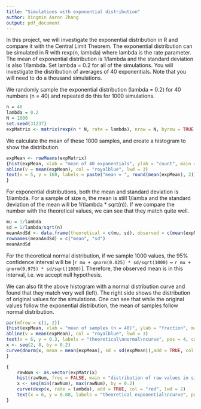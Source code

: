 ```yaml
---
title: "Simulations with exponential distribution"
author: Xingmin Aaron Zhang
output: pdf_document
---
```


In this project, we will investigate the exponential distribution in R and compare it with the Central Limit Theorem. The exponential distribution can be simulated in R with rexp(n, lambda) where lambda is the rate parameter. The mean of exponential distribution is 1/lambda and the standard deviation is also 1/lambda. Set lambda = 0.2 for all of the simulations. You will investigate the distribution of averages of 40 exponentials. Note that you will need to do a thousand simulations.

We randomly sample the exponential distribution (lambda = 0.2) for 40 numbers (n = 40) and repeated do this for 1000 simulations.
```r
n = 40
lambda = 0.2
N = 1000
set.seed(31237)
expMatrix <- matrix(rexp(n * N, rate = lambda), nrow = N, byrow = TRUE )
```

We calculate the mean of these 1000 samples, and create a histogram to show the distribution.
```r
expMean <- rowMeans(expMatrix)
{hist(expMean, xlab = "mean of 40 exponentials", ylab = "count", main = "histogram of means of exponentials")
abline(v = mean(expMean), col = "royalblue", lwd = 3)
text(x = 5, y = 160, labels = paste("mean = ", round(mean(expMean), 2)), pos = 4, col = "red")
}
```

For exponential distributions, both the mean and standard deviation is 1/lambda. For a sample of size n, the mean is still 1/lamba and the standard deviation of the mean will be 1/(lambda * sqrt(n)). If we compare the number with the theoretical values, we can see that they match quite well.
```r
mu = 1/lambda
sd = 1/lambda/sqrt(n)
meanAndSd <- data.frame(theoretical = c(mu, sd), observed = c(mean(expMean), sd(expMean)))
rownames(meanAndSd) = c("mean", "sd")
meanAndSd
```

For the theoretical normal distribution, if we sample 1000 values, the 95% confidence interval will be [`r mu + qnorm(0.025) * sd/sqrt(1000)` ~ `r mu + qnorm(0.975) * sd/sqrt(1000)`]. Therefore, the observed mean is in this interval, i.e. we accept null hypothesis. 


We can also fit the above histogram with a normal distribution curve and found that they match very well (left). The right side shows the distribution of original values for the simulations. One can see that while the original values follow the exponential distribution, the mean of samples follow normal distribution. 

```r
par(mfrow = c(1, 2))
{hist(expMean, xlab = "mean of samples (n = 40)", ylab = "fraction", main = "distribution of means of samples", freq = FALSE)
abline(v = mean(expMean), col = "royalblue", lwd = 3)
text(x = 6, y = 0.3, labels = "theoretical\nnormal\ncurve", pos = 4, col = "red")
x <- seq(2, 8, by = 0.2)
curve(dnorm(x, mean = mean(expMean), sd = sd(expMean)),add = TRUE, col = "red", lwd = 2)
}

{
    rawNum <- as.vector(expMatrix)
    hist(rawNum, freq = FALSE, main = "distribution of raw values in simulation")
    x <- seq(min(rawNum), max(rawNum), by = 0.2)
    curve(dexp(x, rate = lambda), add = TRUE, col = "red", lwd = 2)
    text(x = 6, y = 0.08, labels = "theoretical exponential\ncurve", pos = 4, col = "red")
}
```

